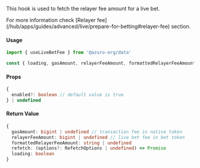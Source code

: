 
This hook is used to fetch the relayer fee amount for a live bet.

<Callout type="info">
  For more information check [Relayer fee](/hub/apps/guides/advanced/live/prepare-for-betting#relayer-fee) section.
</Callout>

#### Usage

```ts
import { useLiveBetFee } from '@azuro-org/data'

const { loading, gasAmount, relayerFeeAmount, formattedRelayerFeeAmount } = useLiveBetFee()
```

#### Props

```ts
{
  enabled?: boolean // default value is true
} | undefined
```

#### Return Value

```ts
{
  gasAmount: bigint | undefined // transaction fee in native token
  relayerFeeAmount: bigint | undefined // live bet fee in bet token
  formattedRelayerFeeAmount: string | undefined
  refetch: (options?: RefetchOptions | undefined) => Promise
  loading: boolean
}
```

